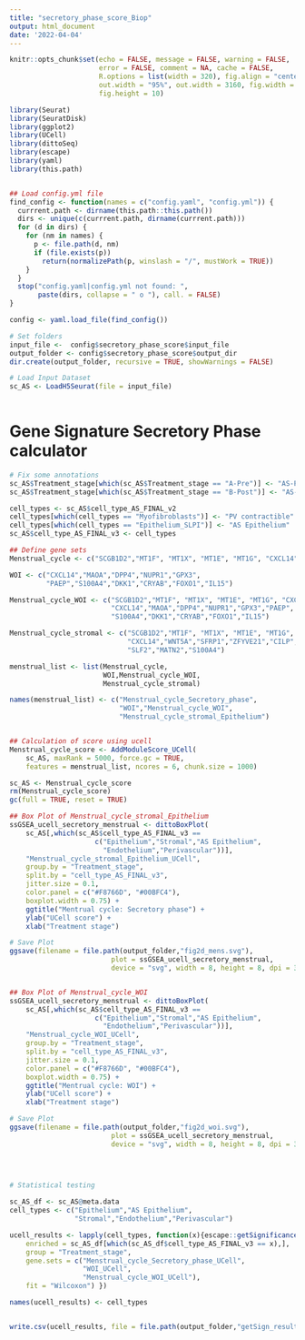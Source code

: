```yaml
---
title: "secretory_phase_score_Biop"
output: html_document
date: '2022-04-04'
---
```


<!--
#-------------------------------------------------------------------------------
# This script calculates enrichment scores of gene signature characteristic
# of the secretory phase and WOI in the menstrual cycle

# Author: Carlos Simon Foundation (Raul PM @supermegamio, Diego AC @diegoamoros)
# Date: 2022-04-04
#-------------------------------------------------------------------------------
-->


```r
knitr::opts_chunk$set(echo = FALSE, message = FALSE, warning = FALSE, 
                      error = FALSE, comment = NA, cache = FALSE,
                      R.options = list(width = 320), fig.align = "center", 
                      out.width = "95%", out.width = 3160, fig.width = 12, 
                      fig.height = 10)
```

```r
library(Seurat)
library(SeuratDisk)
library(ggplot2)
library(UCell)
library(dittoSeq)
library(escape)
library(yaml)
library(this.path)


## Load config.yml file
find_config <- function(names = c("config.yaml", "config.yml")) {
  currrent.path <- dirname(this.path::this.path())
  dirs <- unique(c(currrent.path, dirname(currrent.path)))
  for (d in dirs) {
    for (nm in names) {
      p <- file.path(d, nm)
      if (file.exists(p))
        return(normalizePath(p, winslash = "/", mustWork = TRUE))
    }
  }
  stop("config.yaml|config.yml not found: ",
       paste(dirs, collapse = " o "), call. = FALSE)
}

config <- yaml.load_file(find_config())

# Set folders
input_file <-  config$secretory_phase_score$input_file
output_folder <- config$secretory_phase_score$output_dir
dir.create(output_folder, recursive = TRUE, showWarnings = FALSE)

# Load Input Dataset
sc_AS <- LoadH5Seurat(file = input_file)
   

```

# Gene Signature Secretory Phase calculator

```r

# Fix some annotations
sc_AS$Treatment_stage[which(sc_AS$Treatment_stage == "A-Pre")] <- "AS-Pre"
sc_AS$Treatment_stage[which(sc_AS$Treatment_stage == "B-Post")] <- "AS-Post"

cell_types <- sc_AS$cell_type_AS_FINAL_v2
cell_types[which(cell_types == "Myofibroblasts")] <- "PV contractible"
cell_types[which(cell_types == "Epithelium_SLPI")] <- "AS Epithelium"
sc_AS$cell_type_AS_FINAL_v3 <- cell_types

```


```r


## Define gene sets
Menstrual_cycle <- c("SCGB1D2","MT1F", "MT1X", "MT1E", "MT1G", "CXCL14","WNT5A")

WOI <- c("CXCL14","MAOA","DPP4","NUPR1","GPX3",
         "PAEP","S100A4","DKK1","CRYAB","FOXO1","IL15")

Menstrual_cycle_WOI <- c("SCGB1D2","MT1F", "MT1X", "MT1E", "MT1G", "CXCL14",
                         "CXCL14","MAOA","DPP4","NUPR1","GPX3","PAEP",
                         "S100A4","DKK1","CRYAB","FOXO1","IL15")

Menstrual_cycle_stromal <- c("SCGB1D2","MT1F", "MT1X", "MT1E", "MT1G",
                             "CXCL14","WNT5A","SFRP1","ZFYVE21","CILP",
                             "SLF2","MATN2","S100A4")

menstrual_list <- list(Menstrual_cycle, 
                       WOI,Menstrual_cycle_WOI,
                       Menstrual_cycle_stromal)

names(menstrual_list) <- c("Menstrual_cycle_Secretory_phase", 
                           "WOI","Menstrual_cycle_WOI",
                           "Menstrual_cycle_stromal_Epithelium")


## Calculation of score using ucell
Menstrual_cycle_score <- AddModuleScore_UCell(
    sc_AS, maxRank = 5000, force.gc = TRUE,
    features = menstrual_list, ncores = 6, chunk.size = 1000)

sc_AS <- Menstrual_cycle_score
rm(Menstrual_cycle_score)
gc(full = TRUE, reset = TRUE)

## Box Plot of Menstrual_cycle_stromal_Epithelium
ssGSEA_ucell_secretory_menstrual <- dittoBoxPlot(
    sc_AS[,which(sc_AS$cell_type_AS_FINAL_v3 == 
                     c("Epithelium","Stromal","AS Epithelium", 
                       "Endothelium","Perivascular"))], 
    "Menstrual_cycle_stromal_Epithelium_UCell", 
    group.by = "Treatment_stage", 
    split.by = "cell_type_AS_FINAL_v3", 
    jitter.size	= 0.1, 
    color.panel = c("#F8766D", "#00BFC4"), 
    boxplot.width = 0.75) + 
    ggtitle("Mentrual cycle: Secretory phase") + 
    ylab("UCell score") + 
    xlab("Treatment stage")

# Save Plot
ggsave(filename = file.path(output_folder,"fig2d_mens.svg"), 
                         plot = ssGSEA_ucell_secretory_menstrual,
                         device = "svg", width = 8, height = 8, dpi = 320)


## Box Plot of Menstrual_cycle_WOI
ssGSEA_ucell_secretory_menstrual <- dittoBoxPlot(
    sc_AS[,which(sc_AS$cell_type_AS_FINAL_v3 == 
                     c("Epithelium","Stromal","AS Epithelium", 
                       "Endothelium","Perivascular"))], 
    "Menstrual_cycle_WOI_UCell", 
    group.by = "Treatment_stage", 
    split.by = "cell_type_AS_FINAL_v3", 
    jitter.size	= 0.1, 
    color.panel = c("#F8766D", "#00BFC4"), 
    boxplot.width = 0.75) + 
    ggtitle("Mentrual cycle: WOI") + 
    ylab("UCell score") + 
    xlab("Treatment stage")

# Save Plot
ggsave(filename = file.path(output_folder,"fig2d_woi.svg"), 
                         plot = ssGSEA_ucell_secretory_menstrual,
                         device = "svg", width = 8, height = 8, dpi = 320)

      

       
# Statistical testing

sc_AS_df <- sc_AS@meta.data
cell_types <- c("Epithelium","AS Epithelium",
                "Stromal","Endothelium","Perivascular")

ucell_results <- lapply(cell_types, function(x){escape::getSignificance(
    enriched = sc_AS_df[which(sc_AS_df$cell_type_AS_FINAL_v3 == x),], 
    group = "Treatment_stage", 
    gene.sets = c("Menstrual_cycle_Secretory_phase_UCell",
                  "WOI_UCell",
                  "Menstrual_cycle_WOI_UCell"), 
    fit = "Wilcoxon") })

names(ucell_results) <- cell_types


write.csv(ucell_results, file = file.path(output_folder,"getSign_results.csv"))
 
 
```

